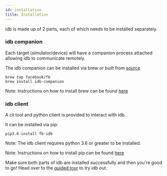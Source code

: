 ```yaml
---
id: installation
title: Installation
---
```


idb is made up of 2 parts, each of which needs to be installed separately.

### idb companion

Each target (simulator/device) will have a companion process attached allowing idb to communicate remotely.

The idb companion can be installed via brew or built from [source](https://github.com/facebook/idb)

```
brew tap facebook/fb
brew install idb-companion
```

Note: Instructions on how to install brew can be found [here](https://brew.sh)

### idb client

A cli tool and python client is provided to interact with idb.

It can be installed via pip:

```
pip3.6 install fb-idb
```

Note: The idb client requires python 3.6 or greater to be installed.

Note: Instructions on how to install pip can be found [here](https://pip.pypa.io/en/stable/installation/)

Make sure both parts of idb are installed successfully and then you're good to go! Head over to the [guided tour](guided-tour.mdx) to try idb out.
